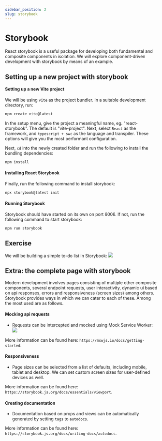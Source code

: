 ```yaml
---
sidebar_position: 2
slug: storybook
---
```


# Storybook

React storybook is a useful package for developing both fundamental and
composite components in isolation. We will explore component-driven
development with storybook by means of an example.

## Setting up a new project with storybook

#### Setting up a new Vite project

We will be using `vite` as the project bundler. In a suitable
development directory, run:

```bash
npm create vite@latest
```

In the setup menu, give the project a meaningful name, eg. "react-storybook".
The default is "vite-project". Next, select `React` as the framework, and
`typescript + swc` as the language and transpiler. These options will give
you the most performant configuration.

Next, `cd` into the newly created folder and run the following to install the
bundling dependencies:

```bash
npm install
```

#### Installing React Storybook

Finally, run the following command to install storybook:

```bash
npx storybook@latest init
```

#### Running Storybook

Storybook should have started on its own on port 6006. If not, run the
following command to start storybook:

```bash
npm run storybook
```

## Exercise

We will be building a simple to-do list in Storybook:
![](https://res.cloudinary.com/dldviopcu/image/upload/v1733039766/react-storybook-example.gif)

## Extra: the complete page with storybook

Modern development involves pages consisting of multiple other composite
components, several endpoint requests, user interactivity, dynamic ui based
on api responses, errors and responsiveness (screen sizes) among others.
Storybook provides ways in which we can cater to each of these. Among the
most used are as follows.

#### Mocking api requests

- Requests can be intercepted and mocked using Mock Service Worker:
  ![](./assets/msw.png)

More information can be found here: `https://mswjs.io/docs/getting-started`.

#### Responsiveness

- Page sizes can be selected from a list of defaults, including mobile,
  tablet and desktop. We can set custom screen sizes for user-defined devices
  as well.

More information can be found here: `https://storybook.js.org/docs/essentials/viewport`.

#### Creating documentation

- Documentation based on props and views can be automatically generated by
  setting `tags` to `autodocs`.

More information can be found here: `https://storybook.js.org/docs/writing-docs/autodocs`.
